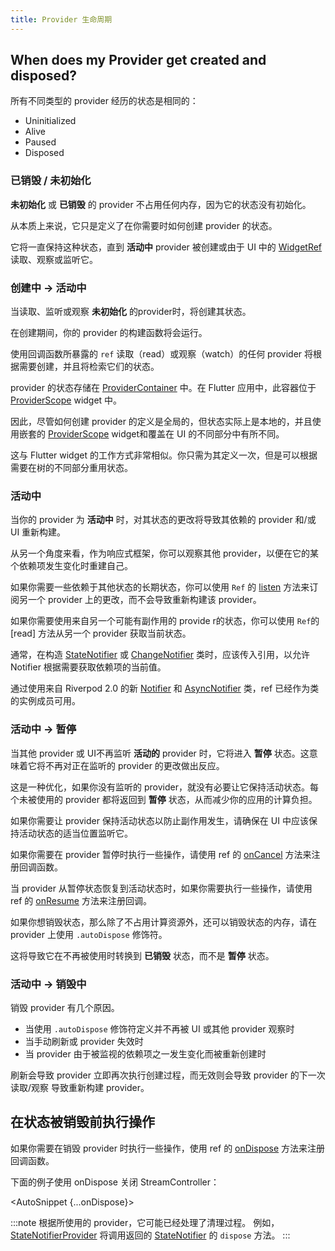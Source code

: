 ```yaml
---
title: Provider 生命周期
---
```



## When does my Provider get created and disposed?

所有不同类型的 provider 经历的状态是相同的：

- Uninitialized
- Alive
- Paused
- Disposed

### 已销毁 / 未初始化

**未初始化** 或 **已销毁** 的 provider 不占用任何内存，因为它的状态没有初始化。

从本质上来说，它只是定义了在你需要时如何创建 provider 的状态。

它将一直保持这种状态，直到 **活动中** provider 被创建或由于 UI 中的 [WidgetRef] 读取、观察或监听它。

### 创建中 -> 活动中

当读取、监听或观察 **未初始化** 的provider时，将创建其状态。

在创建期间，你的 provider 的构建函数将会运行。

使用回调函数所暴露的 `ref` 读取（read）或观察（watch）的任何 provider 将根据需要创建，并且将检索它们的状态。

provider 的状态存储在 [ProviderContainer] 中。在 Flutter 应用中，此容器位于 [ProviderScope] widget 中。

因此，尽管如何创建 provider 的定义是全局的，但状态实际上是本地的，并且使用嵌套的 [ProviderScope] widget和覆盖在 UI 的不同部分中有所不同。

这与 Flutter widget 的工作方式非常相似。你只需为其定义一次，但是可以根据需要在树的不同部分重用状态。

### 活动中

当你的 provider 为 **活动中** 时，对其状态的更改将导致其依赖的 provider 和/或 UI 重新构建。

从另一个角度来看，作为响应式框架，你可以观察其他 provider，以便在它的某个依赖项发生变化时重建自己。

如果你需要一些依赖于其他状态的长期状态，你可以使用 `Ref` 的 [listen] 方法来订阅另一个 provider 上的更改，而不会导致重新构建该 provider。

如果你需要使用来自另一个可能有副作用的 provide r的状态，你可以使用 `Ref`的 [read] 方法从另一个 provider 获取当前状态。

通常，在构造 [StateNotifier] 或 [ChangeNotifier] 类时，应该传入引用，以允许 Notifier 根据需要获取依赖项的当前值。

通过使用来自 Riverpod 2.0 的新 [Notifier] 和 [AsyncNotifier] 类，ref 已经作为类的实例成员可用。

### 活动中 -> 暂停

当其他 provider 或 UI不再监听 **活动的** provider 时，它将进入 **暂停** 状态。这意味着它将不再对正在监听的 provider 的更改做出反应。

这是一种优化，如果你没有监听的 provider，就没有必要让它保持活动状态。每个未被使用的 provider 都将返回到 **暂停** 状态，从而减少你的应用的计算负担。

如果你需要让 provider 保持活动状态以防止副作用发生，请确保在 UI 中应该保持活动状态的适当位置监听它。

如果你需要在 provider 暂停时执行一些操作，请使用 ref 的 [onCancel] 方法来注册回调函数。

当 provider 从暂停状态恢复到活动状态时，如果你需要执行一些操作，请使用 ref 的 [onResume] 方法来注册回调。

如果你想销毁状态，那么除了不占用计算资源外，还可以销毁状态的内存，请在 provider 上使用 `.autoDispose` 修饰符。

这将导致它在不再被使用时转换到 **已销毁** 状态，而不是 **暂停** 状态。

### 活动中 -> 销毁中

销毁 provider 有几个原因。

- 当使用 `.autoDispose` 修饰符定义并不再被 UI 或其他 provider 观察时
- 当手动刷新或 provider 失效时
- 当 provider 由于被监视的依赖项之一发生变化而被重新创建时

刷新会导致 provider 立即再次执行创建过程，而无效则会导致 provider 的下一次 读取/观察 导致重新构建 provider。

## 在状态被销毁前执行操作

如果你需要在销毁 provider 时执行一些操作，使用 ref 的 [onDispose] 方法来注册回调函数。

下面的例子使用 onDispose 关闭 StreamController：

<AutoSnippet {...onDispose}></AutoSnippet>

:::note
根据所使用的 provider，它可能已经处理了清理过程。
例如，[StateNotifierProvider] 将调用返回的 [StateNotifier] 的 `dispose` 方法。
:::

[onDispose]: https://pub.dev/documentation/riverpod/latest/riverpod/Ref/onDispose.html
[listen]: https://pub.dev/documentation/riverpod/latest/riverpod/Ref/listen.html
[onCancel]: https://pub.dev/documentation/riverpod/latest/riverpod/Ref/onCancel.html
[onResume]: https://pub.dev/documentation/riverpod/latest/riverpod/Ref/onResume.html
[ProviderContainer]: https://pub.dev/documentation/riverpod/latest/riverpod/ProviderContainer-class.html
[Notifier]: https://pub.dev/documentation/riverpod/latest/riverpod/Notifier-class.html
[AsyncNotifier]: https://pub.dev/documentation/riverpod/latest/riverpod/AsyncNotifier-class.html
[ProviderScope]: https://pub.dev/documentation/flutter_riverpod/latest/flutter_riverpod/ProviderScope-class.html
[WidgetRef]: https://pub.dev/documentation/flutter_riverpod/latest/flutter_riverpod/WidgetRef-class.html
[StateNotifier]: https://pub.dev/documentation/state_notifier/latest/state_notifier/StateNotifier-class.html
[StateNotifierProvider]: https://pub.dev/documentation/riverpod/latest/riverpod/StateNotifierProvider-class.html
[StreamController]: https://api.dart.dev/stable/2.15.1/dart-async/StreamController-class.html
[ChangeNotifier]: https://api.flutter.dev/flutter/foundation/ChangeNotifier-class.html
